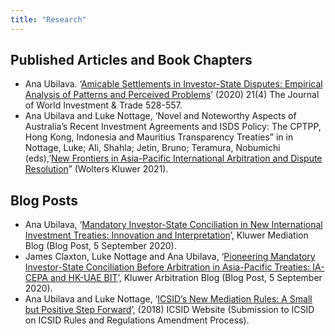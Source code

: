 ```yaml
---
title: "Research"
---
```


## Published Articles and Book Chapters

- Ana Ubilava. '[Amicable Settlements in Investor-State Disputes: Empirical Analysis of Patterns and Perceived Problems]( https://brill.com/view/journals/jwit/21/4/article-p528_2.xml){target="_blank"}' (2020) 21(4) The Journal of World Investment & Trade 528-557.
- Ana Ubilava and Luke Nottage, 'Novel and Noteworthy Aspects of Australia’s Recent Investment Agreements and ISDS Policy: The CPTPP, Hong Kong, Indonesia and Mauritius Transparency Treaties” in in Nottage, Luke; Ali, Shahla; Jetin, Bruno; Teramura, Nobumichi (eds), '[New Frontiers in Asia-Pacific International Arbitration and Dispute Resolution](https://lrus.wolterskluwer.com/store/product/new-frontiers-in-asia-pacific-international-arbitration-and-dispute-resolution/){target="_blank"}" (Wolters Kluwer 2021).


## Blog Posts

- Ana Ubilava, '[Mandatory Investor-State Conciliation in New International Investment Treaties: Innovation and Interpretation](http://mediationblog.kluwerarbitration.com/2020/09/05/mandatory-investor-state-conciliation-in-new-international-investment-treaties-innovation-and-interpretation/){target="_blank"}', Kluwer Mediation Blog (Blog Post, 5 September 2020).
- James Claxton, Luke Nottage and Ana Ubilava, '[Pioneering Mandatory Investor-State Conciliation Before Arbitration in Asia-Pacific Treaties: IA-CEPA and HK-UAE BIT](http://arbitrationblog.kluwerarbitration.com/2020/09/05/pioneering-mandatory-investor-state-conciliation-before-arbitration-in-asia-pacific-treaties-ia-cepa-and-hk-uae-bit/){target="_blank"}', Kluwer Arbitration Blog (Blog Post, 5 September 2020). 
- Ana Ubilava and Luke Nottage, '[ICSID’s New Mediation Rules: A Small but Positive Step Forward](https://icsid.worldbank.org/sites/default/files/amendments/public-input/Ubilava_Notage_10.17.2018.pdf){target="_blank"}', (2018) ICSID Website (Submission to ICSID on ICSID Rules and Regulations Amendment Process).


